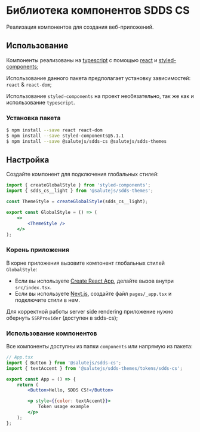 
<Meta title="About" />

# Библиотека компонентов SDDS CS

Реализация компонентов для создания веб-приложений.

## Использование

Компоненты реализованы на [typescript](https://www.typescriptlang.org/) с помощью [react](https://reactjs.org/) и [styled-components](https://styled-components.com/);

Использование данного пакета предполагает установку зависимостей: `react` & `react-dom`;

Использование `styled-components` на проект необязательно, так же как и использование `typescript`.

### Установка пакета

```bash
$ npm install --save react react-dom
$ npm install --save styled-components@5.1.1
$ npm install --save @salutejs/sdds-cs @salutejs/sdds-themes
```

## Настройка

Создайте компонент для подключения глобальных стилей:

```jsx title="GlobalStyle.tsx"
import { createGlobalStyle } from 'styled-components';
import { sdds_cs__light } from '@salutejs/sdds-themes';

const ThemeStyle = createGlobalStyle(sdds_cs__light);

export const GlobalStyle = () => (
    <>
        <ThemeStyle />
    </>
);
```

### Корень приложения

В корне приложения вызовите компонент глобальных стилей `GlobalStyle`:

-   Если вы используете [Create React App](https://create-react-app.dev), делайте вызов внутри `src/index.tsx`.
-   Если вы используете [Next.js](https://nextjs.org/), создайте файл `pages/_app.tsx` и подключите стили в нем.

Для корректной работы server side rendering приложение нужно обернуть `SSRProvider` (доступен в sdds-cs);

### Использование компонентов

Все компоненты доступны из папки `components` или напрямую из пакета:

```jsx
// App.tsx
import { Button } from '@salutejs/sdds-cs';
import { textAccent } from '@salutejs/sdds-themes/tokens/sdds-cs';

export const App = () => {
    return (
        <Button>Hello, SDDS CS!</Button>

        <p style={{color: textAccent}}>
            Token usage example
        </p>
    );
};
```

